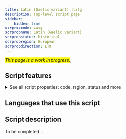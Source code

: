 ```yaml
---
title: Latin (Gaelic variant) [Latg]
description: Top-level script page
sidebar:
    hidden: true
scrpropcode: Latg
scrpropname: Latin (Gaelic variant)
scrpropstatus: Historical
scrpropregion: European
scrpropdirection: LTR
---
```


<span style='background-color:yellow'>_This page is a work in progress._</span>;


## Script features

<details>
<summary> See all script properties: code, region, status and more</summary>
<ScriptInfo />
</details>

## Languages that use this script

<WsList script='Latg' wsMax='5' />

## Script description

To be completed...


